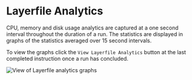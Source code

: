 # Layerfile Analytics

CPU, memory and disk usage analytics are captured at a one second interval throughout the duration of a run. The statistics are displayed in graphs of the statistics averaged over 15 second intervals.

To view the graphs click the `View Layerfile Analytics` button at the last completed instruction once a run has concluded.

![View of Layerfile analytics graphs](/docs/resources/analytics.png)
